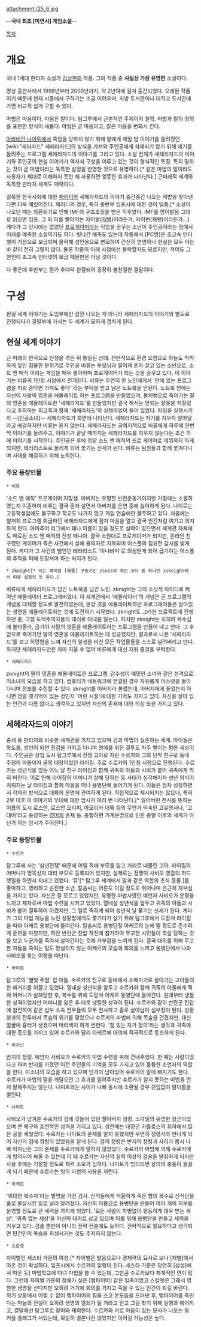 attachment:/25_6.jpg
﻿ 

--'''국내 최초 [미연시] 게임소설'''--

[[목차]]

= 개요 =
국내 1세대 판타지 소설가 [[김상현]]의 작품. 그의 작품 중 '''사실상 가장 유명한''' 소설이다.

명상 출판사에서 1998년부터 2000년까지, 약 2년여에 걸쳐 출간되었다. 오래된 작품이기 때문에 현재 시중에서 구하기는 조금 어려우며, 지방 도서관이나 대학교 도서관에 가면 비교적 쉽게 구할 수 있다.

마법은 마음이다. 마음은 칼이다. 탐그루에서 근본적인 주제이자 철학. 마법과 칼의 정의를 표현한 방식이 새롭다. 마법은 곧 마음이고, 칼은 마음을 변화시 킨다.

[[아라비안 나이트]]에서 죽임을 당하지 않기 위해 왕에게 매일 밤 이야기를 들려줬던 [wiki:"세라자드" 세헤라자드]의 방식을 가져와 주인공에게 삭제되기 않기 위해 얘기를 들려주는 프로그램 세헤라자드의 이야기를 그리고 있다. 소설 전체가 세헤라자드의 이야기와 주인공의 현실 이야기가 액자식 구성을 이루고 있는 것이 형식적인 특징. 특히 말하는 것이 곧 마법이라는 독특한 설정을 반영한 것으로 유명하다.[* 같은 마법의 말이라도 사용자가 제대로 이해하지 못한 채 사용하면 엉뚱한 효과가 나타난다.] 근미래적 세계와 독특한 판타지 세계도 매력이다. 

걸쭉한 한국사회에 대한 [[패러디]]와 세헤라자드의 이야기 중간중간 나오는 떡밥을 찾아낸다면 더욱 재밌어진다. 패러디의 경우, 특히 중반부 임프시에 대한 것이 일품.[* 소설이 나오던 때는 외환위기로 인해 IMF의 구조조정을 받은 직후였다. IMF를 영어발음 그대로 읽으면 임프. 그 외 피를 빨아먹는 자이벌([[재벌]])이라든가, 자이펀(재팬)이라든가...] 게다가 그 당시에는 없었던 [[프로게이머]]라는 직업을 꿈꾸는 소년이 주인공이라는 점에서 미래를 예측한 소설이기도 하다. 빗나간 예측도 있는데 작중에서 [PC방]은 초고속 인터벳이 가정으로 보급되며 몰락해 성인용으로 변모하여 간신히 연명하나 현실은 모두 아는 바 같이 전혀 그렇지 않다. 물론 작중의 미래 시점에선 몰락할지도 모르지만, 적어도 그 원인이 초고속 인터넷의 보급 때문만은 아닐 것이다.

다 좋은데 후반부는 뭔가 후다닥 완결되어 굉장히 불친절한 결말이다.

= 구성 =
현실 세계 이야기는 도입부에만 잠깐 나오는 게 아니라 세헤라자드의 이야기와 별도로 진행되다가 결말부에 가서는 두 세계가 묘하게 겹치게 된다.
== 현실 세계 이야기 ==
근 미래의 한국으로 전쟁을 겪은 뒤 통일된 상태. 전반적으로 환경 오염으로 하늘도 칙칙하게 덮인 침울한 분위기로 주인공 비류는 부모님과 떨어져 혼자 살고 있는 소년으로, 소드 앤 매직 이라는 게임을 매우 좋아하며 프로게이머가 되는 것을 꿈꾸고 있다. 이 이야기는 비류의 1인칭 시점에서 전개된다.
비류는 우연히 한 노인에게서 '안에 있는 프로그램을 지워 준다면 가져도 좋다' 라는 부탁을 받고 낡은 노트북을 얻된다. 노트북 안에는 자신이 사람의 영혼을 에뮬레이트 하는 프로그램을 만들었으며, 불치병으로 죽어가는 딸의 영혼을 에뮬레이트한 '세헤라자드'를 만들었지만 결국 해서는 안되는 잘못을 저질렀다고 후회하는 회고록과 함께 '세헤라자드'의 실행파일이 들어 있었다. 파일을 실행시키자 --[인공소녀]-- 세헤라자드가 화면에 나타난다. 세헤라자드는 자기를 지우지 말아달라고 애걸하지만 비류는 듣지 않는다. 세헤라자드는 궁여지책으로 비류에게 하루에 한번씩 이야기를 들려주고, 이야기가 끝날 때까지는 세헤라자드를 지우지 않는다는 조건 하에 이야기를 시작한다.
주인공은 후에 정말 소드 앤 매직의 프로 게이머로 데뷔까지 하게 되지만, 테러리스트로 몰리게 되어 쫓기는 신세가 된다. 비류는 팀원들과 함께 쫓겨다니며 사태를 해결하기 위해 노력한다.
=== 주요 등장인물 ===
 * 비류
'소드 앤 매직' 프로게이머 지망생. 아버지는 유명한 반전운동가이지만 가정에는 소홀하였는지 이혼하여 비류는 결국 혼자 살면서 아버지를 은연 중에 싫어하게 된다. 나이로는 고등학생임에도 불구하고 학교도 나가지 않고 게임 연습에만 몰두하고 있다. 처음에는 철저히 프로그램 취급하던 세헤라자드에게 점차 마음을 열고 결국 인간처럼 여기고 의지하게 된다. 아마추어 리그에서 꽤나 이름이 있을 정도로 실력이 있으면서 세계관 자체에도 매료된 소드 앤 매직의 진성 매니아. 결국 소원대로 프로게이머가 되지만, 온라인 친구였던 게이머가 죽은 사건에서 살해 용의자로 지목되어 어스폴의 집요한 감시를 받게 된다. 게다가 그 사건의 범인인 테러리스트 '이나바머'로 의심받게 되어 급기야는 어스폴의 추적을 피해 도망쳐야 하는 처지가 된다.

 * zknight[* 이는 패미컴 [에뮬] 구동기인 zsnes의 메인 코더 중 하나인 zsknight에서 따온 설정인 듯 하다.]
비류에게 세헤라자드가 담긴 노트북을 넘긴 노인. zknight는 그의 소싯적 아이디로 뛰어난 에뮬레이터 프로그래머였다. 이 세계관에서 '에뮬레이터'의 개념은 곧 프로그램의 개념을 대체할 정도로 발전하였는데, 온갖 것을 에뮬레이트하던 프로그래머들은 살아있는 생명을 에뮬레이트하는 것에 도전하기 시작했다. zknight도 그러한 프로젝트에 진행하던 중, 극렬 도덕주의자들의 테러로 아내를 잃는다. 하지만 zknight는 오히려 복수심에 불타올라, 급기야 사람의 영혼을 에뮬레이트하는 프로그램을 만들어 내고 만다. 그 후 암으로 죽어가던 딸의 영혼을 에뮬레이트하는 데 성공했지만, 결과로써 나온 '세헤라자드'를 보고 허망함을 느껴 자신의 일생을 바친 모든 작업물들을 스스로 날려버리고 만다. 하지만 세헤라자드만은 차마 지울 수 없어 비류에게 대신 지워 줄것을 부탁한다. 

 * 세헤라자드
zknight의 딸의 영혼을 에뮬레이트한 프로그램. 감수성이 예민한 소녀와 같은 성격으로 미소녀의 모습을 하고 있다. 컴퓨터가 네트워크에 연결된 경우 자유롭게 어스넷을 돌아다니며 정보를 수집할 수 있다. zknight를 아버지라 불렀는데, 아버지에게 들었는지 아니면 정말 옛기억이 있는 것인지 '어린 시절'에 대한 기억도 가지고 있다. 자신을 살아 있는 인간과 다름 없다고 생각하고 있지만 자신의 존재에 대한 의심 또한 가지고 있다. 

== 세헤라자드의 이야기 ==
중세 풍 판타지와 비슷한 세계관을 가지고 있으며 검과 마법이 실존하는 세계. 아이들은 목도를, 성인이 되면 진검을 가지고 다니며 명예를 위한 결투도 자주 벌이는 험한 세상이다. 주인공은 상업 도시 탐그루에서 전쟁 고아로 자란 수르카와 그의 단짝 친구로 동네 주점의 아들이자 골목 대장이었던 라이짐. 주로 수르카의 1인칭 시점으로 진행된다.
수르카는 성년식을 앞둔 어느 날 친구 라이짐과 함께 귀족의 아들과 시비가 붙어 귀족에게 찍혀 버린다. 이로 인해 라이짐의 어머니가 살해 당하는 등 사태가 심각해지자 성년 의식이 치뤄지는 날 라이짐과 함께 마을을 떠나 용병단에 들어가게 된다. 이들은 점차 성장하면서 각자의 방식으로 대륙의 운명에 관여하게 된다. 
직접적으로 제시되지는 않으나, 특히 2부 이후 이 이야기의 무대에 대한 암시가 여러 번 나타난다.[* 잃어버린 천사를 뜻하는 이름의 도시 로스안, 로스안 오리피, 아모리카 대륙 등의 무언가 익숙한 고유명사나, '고대어'라고 등장하는 [[영어]]의 존재 등. 종합하면 기계문명으로 인한 종말 이후의 세계가 아닌가 하는 암시가 주어진다.]
=== 주요 등장인물 ===
 * 수르카
탐그루에 사는 '삼년전쟁' 때문에 어릴 적에 부모를 잃고 거리로 내몰린 고아. 라이짐의 어머니가 명목상의 대리 부모로 등록되어 있지만, 실제로는 점쟁이 사비오 영감의 허드렛일을 하면서 지내고 있었다. '뮤'[* 탐그루 세계에서 말과 같은 역할의 초식 동물.]를 좋아하고, 영리하고 순진한 소년. 칼솜씨는 어른도 이길 정도로 뛰어나며 은근히 자부심을 가지고 있다. 자신은 잘 모르고 있었지만, 유명한 마법사였던 예언자 사비오가 운명을 느끼고 제자로써 마법 수련을 시키고 있었다. 열네살 성년식을 앞두고 귀족의 아들과 시비가 붙어 결투하여 이겼지만, 그 일로 찍히게 되어 성년식 날 쫓기는 신세가 된다. 게다가 그의 마법 재능을 노린 성황청에게도 쫓기다가 살기 위해 탐그루에서 도망쳐 라이짐을 따라 아케르 용병단에 들어간다. 칼솜씨로 용병단장 아케르의 눈에 띌 정도로 준수하게 훈련을 마쳤지만, 하잔 반란군 진압 작전에 참가하여 무고한 시민들이 학살 당하는 것을 보고 누군가를 죽여서 살아간다는 것에 거부감을 느끼게 된다. 결국 대의를 위해 무고한 자들을 죽이는 일도 망설이지 않는 아케르의 모습에 회의를 느끼고 용병단에서 나와 사비오를 찾는 여행을 떠난다. 

 * 라이짐
탐그루의 '별빛 주점' 집 아들. 수르카의 친구로 동네에서 소매치기로 살아가는 고아들의 한 패거리를 이끌고 있었다. 열네살 성년식을 앞두고 수르카와 함께 귀족의 아들에게 찍혀 어머니가 살해당한 후, 복수를 위해 도망쳐 아케르 용병단에 들어간다. 원래부터 냉철한 성격이었지만 어머니를 잃은 후 더욱 냉정한 성격이 된다. 수르카와 같이 반란군 진압에 참전하여 같은 십부 소속 전우들이 모두 전사하고 홀로 살아남아 십부장이 된다. 성황청과의 전투에서 목숨의 위기를 맞았으나 수르카의 마법에 의해 목숨을 건졌지만, 대신 얼굴에 흉터가 생겼으며 머리색이 희게 변한다. '힘 있는 자가 정의'라는 생각과 귀족에 대한 증오를 가지고 있어 수르카와 달리 아케르에 대의에 적극적으로 동조하게 된다.

 * 아자닌
반지의 정령. 예언자 사비오가 수르카의 마법 수련을 위해 건네주었다. 한 때는 사람이었다고 하며 반지를 가졌던 이전 주인들의 기억을 모두 가지고 있어 훌륭한 조언자의 역할을 한다. 미소녀의 모습을 하고 있으며 인격이 남아있어 수르카의 말에 삐지기도 한다. 수르카가 마법의 말을 깨달으면 그 효과를 알려주지만 수르카가 알지 못하는 마법을 먼저 말해주지는 않는다. 나미트와는 사이가 나빠 동시에 소환될 경우 끈임없이 말다툼을 벌인다.

 * 나미트
사비오가 남겨준 수르카의 검에 깃들어 있던 할아버지 정령. 스파일의 유명한 장군이었으며 큰 체구와 호전적인 성격을 가지고 있다. 생전에는 대장군 카를로스의 휘하에서 많은 공을 세웠었다. 수르카는 나미트의 존재를 알지 못했지만 우연히 정령사와 만나게 되어 자신의 검에 정령이 있었음을 알게 된다. 검의 정령은 반지의 정령과 사이가 몹시 나빠 아자닌은 그의 존재를 수르카에게 말하지 않았었다. 수르카의 마법에 의해 수르카에게 빙의되어 싸울 수 있는데 이 때 수르카는 자신의 실력 이상의 검술을 발휘하게 되지만 사용 후에는 기절할 정도로 체력 소모가 심하다. 나미트가 빙의되면 살의의 충동이 들끓게 되기 때문에 수르카는 빙의 마법의 사용을 꺼린다.

 * 아케르
'위대한 복수자'라는 별명을 가진 검사. 산적들에게 억울하게 죽은 형의 복수로 산적단을 홀로 몰살시킨 일로 널리 알려졌다. 자신의 이름으로 용병단을 만들어 여러 개의 지부를 운영할 정도로 큰 세력을 가지게 되었다. '모든 사람이 차별없이 평등하게 대우 받는 세상', '귀족 없는 세상'을 자신의 대의로 삼고 있으며 이를 위해 용병단을 만들고 세력을 키우고 있다. 검술 뿐만이 아니라 전략 전술에도 능하다. 전략적으로 필요하다고 생각되면 민간인의 목숨을 희생시키는 것도 주저하지 않는다. 

 * 스칼렛
자이벌인 세스타 가문의 여성.[* 자이벌은 발음으로나 경제력의 묘사로 보나 [재벌]에서 따온 것이 확실하다. 임프시에서 수르카의 일행이 된다. 세스타 가문은 당연히 [삼성]에서 따온 듯] 마법학교에 다녀 마법을 쓸 수 있는데, 그만큼 수르카보다 체계적인 면이 많다. 그런데 자이벌 가문의 정체가 실은 [뱀파이어] 같은 일족이었고 스칼렛은 그래서 영원한 생명을 산다지만 오히려 거기에 회의를 가지고  죽을 수 있는 인간이 되길 바란다. 위기 상황에서 어쩔 수 없이 뱀파이어의 힘을 스고 본모습을 드러낸 후, 뱀파이어를 죽인다는 마늘의 전설이 오히려 생명의 열쇠가 될 거라고 믿고 그걸 찾기 위해 일행과 헤어지고, 결말에선 탐그루로 찾아와 재회한다. 수르카와 서로 마음이 있는 묘사가 나오는 등 커플 플래그가 서있는데, 확실히 결론나진 않았지만 이어질 가능성은 높다.
